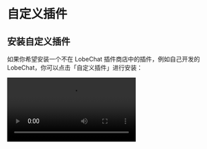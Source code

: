 # 自定义插件

## 安装自定义插件

如果你希望安装一个不在 LobeChat 插件商店中的插件，例如自己开发的 LobeChat，你可以点击「自定义插件」进行安装：

<Video src="https://github.com/lobehub/lobe-chat/assets/28616219/034a328c-8465-4499-8f93-fdcdb03343cd" />

此外，LobeChat 的插件机制兼容了 ChatGPT 的插件，因此你可以一键安装相应的 ChatGPT 插件。

如果你希望尝试自行安装自定义插件，你可以使用以下链接来尝试：

- `自定义 Lobe 插件` Mock Credit Card：[https://lobe-plugin-mock-credit-card.vercel.app/manifest.json](https://lobe-plugin-mock-credit-card.vercel.app/manifest.json)
- `ChatGPT 插件` Access Links：[https://www.accesslinks.ai/.well-known/ai-plugin.json](https://www.accesslinks.ai/.well-known/ai-plugin.json)

<Cards rows={2}>
  <Image alt="安装自定义插件 S1" height={472} src="https://github.com/lobehub/lobe-chat/assets/28616219/bb9cd00f-b20c-4d7b-9c60-b921d350e319" />

  <Image alt="安装自定义插件 S2" height={472} src="https://github.com/lobehub/lobe-chat/assets/28616219/bdeb678e-6502-4667-86b1-504221ee7ded" />
</Cards>

## 开发自定义插件

如果你希望自行开发一个 LobeChat 的插件，欢迎查阅 [插件开发指南](/zh/usage/plugins/development) 以扩展你的 AI 智能助手的可能性边界！

